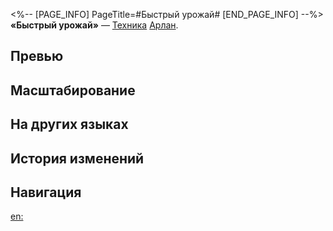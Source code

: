 <%-- [PAGE_INFO]
PageTitle=#Быстрый урожай#
[END_PAGE_INFO] --%>
{{Навык Инфобокс
|Название         = Быстрый урожай
|Изображение      = Навык Быстрый урожай.png
|Персонаж         = Арлан
|Тип              = Техника
|Тэг              = 
|УронСтойк        = 20
|ЭнергияГен       = 
|Энергия          = 
|Длительность     = 
|Описание         = Немедленно атакует противника и после начала боя наносит всем противникам электрический урон, равный 80% от силы атаки Арлана.
|Свойство1        = 
|Масштабирование1 = 
}}
'''«Быстрый урожай»''' — [[Техника]] [[Арлан]].

==Превью==
{{Превью
|Файл = Быстрый урожай Превью
}}

==Масштабирование==


==На других языках==
{{На других языках
|en   = Swift Harvest
|zhs  = 极速收割
|zht  = 極速收割
|ja   = {{Rubi|特急|とっきゅう}}ハーベスト
|ko   = 신속한 수확
|es   = Cosecha rápida
|fr   = Moisson rapide
|ru   = Быстрый урожай
|th   = Swift Harvest
|vi   = Dứt Điểm Cực Tốc
|de   = Rasche Ernte
|id   = Swift Harvest
|pt   = Colheita Rápida
}}

==История изменений==
{{История изменений|3.5}}

==Навигация==
{{Навык Навбокс|Арлан}}

[[en:]]